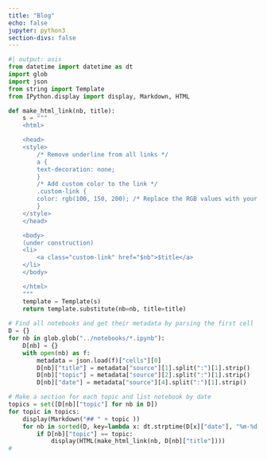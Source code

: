 ```yaml
---
title: "Blog"
echo: false
jupyter: python3
section-divs: false
---
```


```python
#| output: asis
from datetime import datetime as dt
import glob
import json
from string import Template
from IPython.display import display, Markdown, HTML

def make_html_link(nb, title):
    s = """
    <html>

    <head>
    <style>
        /* Remove underline from all links */
        a {
        text-decoration: none;
        }
        /* Add custom color to the link */
        .custom-link {
        color: rgb(100, 150, 200); /* Replace the RGB values with your desired color */
        }
    </style>
    </head>

    <body>
    (under construction)
    <li>
        <a class="custom-link" href="$nb">$title</a>
    </li>
    </body>

    </html>
    """
    template = Template(s)
    return template.substitute(nb=nb, title=title)
                
# Find all notebooks and get their metadata by parsing the first cell
D = {}
for nb in glob.glob("../notebooks/*.ipynb"):
    D[nb] = {}
    with open(nb) as f:
        metadata = json.load(f)["cells"][0]
        D[nb]["title"] = metadata["source"][1].split(":")[1].strip()
        D[nb]["topic"] = metadata["source"][2].split(":")[1].strip()
        D[nb]["date"] = metadata["source"][4].split(":")[1].strip()

# Make a section for each topic and list notebook by date
topics = set([D[nb]["topic"] for nb in D])
for topic in topics:
    display(Markdown("## " + topic ))
    for nb in sorted(D, key=lambda x: dt.strptime(D[x]["date"], "%m-%d-%Y"), reverse=True):
        if D[nb]["topic"] == topic:
            display(HTML(make_html_link(nb, D[nb]["title"])))
# 
```